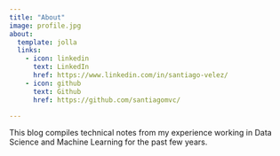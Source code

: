 ```yaml
---
title: "About"
image: profile.jpg
about:
  template: jolla
  links:
    - icon: linkedin
      text: LinkedIn
      href: https://www.linkedin.com/in/santiago-velez/
    - icon: github
      text: Github
      href: https://github.com/santiagomvc/

---
```


This blog compiles technical notes from my experience working in Data Science and Machine Learning for the past few years.
